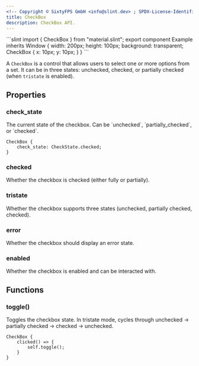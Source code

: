 ```yaml
---
<!-- Copyright © SixtyFPS GmbH <info@slint.dev> ; SPDX-License-Identifier: MIT -->
title: CheckBox
description: CheckBox API.
---
```



<CodeSnippetMD imagePath="" imageWidth="0" imageHeight="0" imageAlt="">
```slint
import { CheckBox } from "material.slint";
export component Example inherits Window {
    width: 200px;
    height: 100px;
    background: transparent;
    CheckBox {
        x: 10px;
        y: 10px;
    }
}
```
</CodeSnippetMD>

A `CheckBox` is a control that allows users to select one or more options from a set. It can be in three states: unchecked, checked, or partially checked (when `tristate` is enabled).

## Properties

### check_state
<SlintProperty propName="check_state" typeName="CheckState" propertyVisibility="in-out">
The current state of the checkbox. Can be `unchecked`, `partially_checked`, or `checked`.

```slint "check_state: CheckState.checked;"
CheckBox {
    check_state: CheckState.checked;
}
```
</SlintProperty>

### checked
<SlintProperty propName="checked" typeName="bool" propertyVisibility="out">
Whether the checkbox is checked (either fully or partially).
</SlintProperty>

### tristate
<SlintProperty propName="tristate" typeName="bool">
Whether the checkbox supports three states (unchecked, partially checked, checked).
</SlintProperty>

### error
<SlintProperty propName="error" typeName="bool">
Whether the checkbox should display an error state.
</SlintProperty>

### enabled
<SlintProperty propName="enabled" typeName="bool" defaultValue="true">
Whether the checkbox is enabled and can be interacted with.
</SlintProperty>

## Functions

### toggle()
Toggles the checkbox state. In tristate mode, cycles through unchecked → partially checked → checked → unchecked.

```slint {2-4}
CheckBox {
    clicked() => {
        self.toggle();
    }
}
``` 